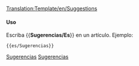 [[Translation:Template/en/Suggestions]]
<noinclude>
</noinclude>
{{es/Metaplantilla de avisos| tipo   = contenido
| texto  = <strong>Características sugeridas</strong><br/>Si tiene sugerencias para nuevas características, publíquelas en el [http://www.tt-forums.net/viewforum.php?f=32 foro] (en inglés), donde los desarrolladores y otros jugadores pueden expresar sus opiniones sobre su idea. Añada esta sugerencia en [[es/Archive/Lists/Características solicitadas|características solicitadas]] solamente si antes ha iniciado un hilo al respecto en el foro, y definitivamente no cree una página independiente a menos que sea en su página personal.
}}<includeonly>{{{1|[[Category:es/Miscelánea de sugerencias]]}}}</includeonly><noinclude>

====Uso====
Escriba <nowiki>{{</nowiki>'''Sugerencias/Es'''<nowiki>}}</nowiki> en un artículo. Ejemplo:
<pre>{{es/Sugerencias}}</pre>

[[Category:es/Plantillas|Sugerencias]][[Category:es/Cajas de mensajes|Sugerencias]]</noinclude>